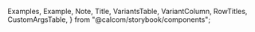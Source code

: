 
  Examples,
  Example,
  Note,
  Title,
  VariantsTable,
  VariantColumn,
  RowTitles,
  CustomArgsTable,
} from "@calcom/storybook/components";

<Meta title="Typography" />

<Title title="Typography" suffix="Brief" subtitle="Version 2.0 — Last Update: 22 Aug 2022" />

## Definition

Typography style guide for Cal.com applications. Please view the STORY of this to see correct styles. We override storybook headings in doc mode
to create our template. Thus the headings in the story are not the correct styles while viewing in DOCS.

<Canvas>
  <Story name="Heading Stlyes">
    <Example title="Heading One">
      <h1>Heading One text</h1>
    </Example>
    <Example title="Heading Two">
      <h2>Heading Two text</h2>
    </Example>
    <Example title="Heading Three">
      <h3>Heading Three text</h3>
    </Example>
  </Story>
  <Story name="Text Stlyes">
    <Example title="Paragraph">
      <p>Lorem ipsum dolor sit amet, consectetur adipiscing elit. Aliquam malesuada finibus nulla nec commodo. Cras vel sem ac tortor vestibulum placerat. Maecenas et lectus quis purus gravida mollis vel et dolor. In pellentesque sapien tellus, ut semper risus maximus eu. Suspendisse at vehicula lectus, eu efficitur metus. Praesent aliquet dictum sem ac lacinia. Nulla facilisi. Vestibulum ut suscipit tortor. Fusce interdum vitae dui ut maximus.</p>
    </Example>
    <Example title="Small">
      <small>Lorem ipsum dolor sit amet, consectetur adipiscing elit. Aliquam malesuada finibus nulla nec commodo. Cras vel sem ac tortor vestibulum placerat. Maecenas et lectus quis purus gravida mollis vel et dolor. In pellentesque sapien tellus, ut semper risus maximus eu. Suspendisse at vehicula lectus, eu efficitur metus. Praesent aliquet dictum sem ac lacinia. Nulla facilisi. Vestibulum ut suscipit tortor. Fusce interdum vitae dui ut maximus.</small>
    </Example>
  </Story>
</Canvas>
